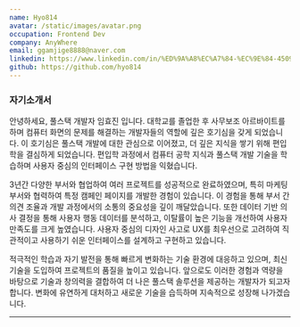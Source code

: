 ```yaml
---
name: Hyo814
avatar: /static/images/avatar.png
occupation: Frontend Dev
company: AnyWhere
email: ggamjige8888@naver.com
linkedin: https://www.linkedin.com/in/%ED%9A%A8%EC%A7%84-%EC%9E%84-450901210/
github: https://github.com/hyo814
---
```


### 자기소개서

안녕하세요, 풀스택 개발자 임효진 입니다.
대학교를 졸업한 후 사무보조 아르바이트를 하며 컴퓨터 화면의 문제를 해결하는 개발자들의 역할에 깊은 호기심을 갖게 되었습니다.
이 호기심은 풀스택 개발에 대한 관심으로 이어졌고, 더 깊은 지식을 쌓기 위해 편입학을 결심하게 되었습니다.
편입학 과정에서 컴퓨터 공학 지식과 풀스택 개발 기술을 학습하며 사용자 중심의 인터페이스 구현 방법을 익혔습니다.

3년간 다양한 부서와 협업하여 여러 프로젝트를 성공적으로 완료하였으며, 특히 마케팅 부서와 협력하여 특정 캠페인 페이지를 개발한 경험이 있습니다.
이 경험을 통해 부서 간 의견 조율과 개발 과정에서의 소통의 중요성을 깊이 깨달았습니다.
또한 데이터 기반 의사 결정을 통해 사용자 행동 데이터를 분석하고, 이탈률이 높은 기능을 개선하여 사용자 만족도를 크게 높였습니다.
사용자 중심의 디자인 사고로 UX를 최우선으로 고려하여 직관적이고 사용하기 쉬운 인터페이스를 설계하고 구현하고 있습니다.

적극적인 학습과 자기 발전을 통해 빠르게 변화하는 기술 환경에 대응하고 있으며, 최신 기술을 도입하여 프로젝트의 품질을 높이고 있습니다.
앞으로도 이러한 경험과 역량을 바탕으로 기술과 창의력을 결합하여 더 나은 풀스택 솔루션을 제공하는 개발자가 되고자 합니다.
변화에 유연하게 대처하고 새로운 기술을 습득하며 지속적으로 성장해 나가겠습니다.

---

